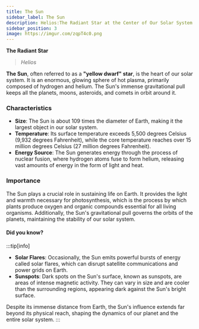 ```yaml
---
title: The Sun 
sidebar_label: The Sun 
description: Helios:The Radiant Star at the Center of Our Solar System 
sidebar_position: 3
image: https://imgur.com/zqpT4c0.png
---
```


**The Radiant Star** 
>_Helios_



**The Sun**, often referred to as a **"yellow dwarf" star**, is the heart of our solar system. It is an enormous, glowing sphere of hot plasma, primarily composed of hydrogen and helium. The Sun's immense gravitational pull keeps all the planets, moons, asteroids, and comets in orbit around it.

### Characteristics

- **Size**: The Sun is about 109 times the diameter of Earth, making it the largest object in our solar system.
- **Temperature**: Its surface temperature exceeds 5,500 degrees Celsius (9,932 degrees Fahrenheit), while the core temperature reaches over 15 million degrees Celsius (27 million degrees Fahrenheit).
- **Energy Source**: The Sun generates energy through the process of nuclear fusion, where hydrogen atoms fuse to form helium, releasing vast amounts of energy in the form of light and heat.

### Importance

The Sun plays a crucial role in sustaining life on Earth. It provides the light and warmth necessary for photosynthesis, which is the process by which plants produce oxygen and organic compounds essential for all living organisms. Additionally, the Sun's gravitational pull governs the orbits of the planets, maintaining the stability of our solar system.

#### Did you know?

:::tip[info]

- **Solar Flares**: Occasionally, the Sun emits powerful bursts of energy called solar flares, which can disrupt satellite communications and power grids on Earth.
- **Sunspots**: Dark spots on the Sun's surface, known as sunspots, are areas of intense magnetic activity. They can vary in size and are cooler than the surrounding regions, appearing dark against the Sun's bright surface.

Despite its immense distance from Earth, the Sun's influence extends far beyond its physical reach, shaping the dynamics of our planet and the entire solar system.
:::